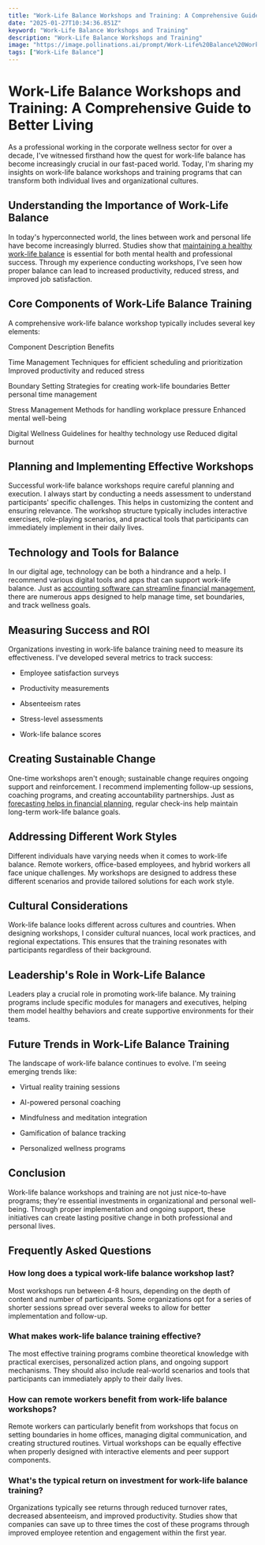 ```yaml
---
title: "Work-Life Balance Workshops and Training: A Comprehensive Guide to Better Living"
date: "2025-01-27T10:34:36.851Z"
keyword: "Work-Life Balance Workshops and Training"
description: "Work-Life Balance Workshops and Training"
image: "https://image.pollinations.ai/prompt/Work-Life%20Balance%20Workshops%20and%20Training%2C%20realistic%20photo%2C%20high%20quality%2C%204k?width=1024&height=1024&nologo=true"
tags: ["Work-Life Balance"]
---
```


# Work-Life Balance Workshops and Training: A Comprehensive Guide to Better Living


As a professional working in the corporate wellness sector for over a decade, I've witnessed firsthand how the quest for work-life balance has become increasingly crucial in our fast-paced world. Today, I'm sharing my insights on work-life balance workshops and training programs that can transform both individual lives and organizational cultures.



## Understanding the Importance of Work-Life Balance


In today's hyperconnected world, the lines between work and personal life have become increasingly blurred. Studies show that [maintaining a healthy work-life balance](https://productivityprospect.com/blog/best-strategies-for-maintaining-work-life-balance-in-a-demanding-job/) is essential for both mental health and professional success. Through my experience conducting workshops, I've seen how proper balance can lead to increased productivity, reduced stress, and improved job satisfaction.



## Core Components of Work-Life Balance Training


A comprehensive work-life balance workshop typically includes several key elements:





Component
Description
Benefits


Time Management
Techniques for efficient scheduling and prioritization
Improved productivity and reduced stress


Boundary Setting
Strategies for creating work-life boundaries
Better personal time management


Stress Management
Methods for handling workplace pressure
Enhanced mental well-being


Digital Wellness
Guidelines for healthy technology use
Reduced digital burnout





## Planning and Implementing Effective Workshops


Successful work-life balance workshops require careful planning and execution. I always start by conducting a needs assessment to understand participants' specific challenges. This helps in customizing the content and ensuring relevance. The workshop structure typically includes interactive exercises, role-playing scenarios, and practical tools that participants can immediately implement in their daily lives.



## Technology and Tools for Balance


In our digital age, technology can be both a hindrance and a help. I recommend various digital tools and apps that can support work-life balance. Just as [accounting software can streamline financial management](https://productivityprospect.com/blog/accounting-software-for-managing-accounts-payable-and-receivable/), there are numerous apps designed to help manage time, set boundaries, and track wellness goals.



## Measuring Success and ROI


Organizations investing in work-life balance training need to measure its effectiveness. I've developed several metrics to track success:



- Employee satisfaction surveys

- Productivity measurements

- Absenteeism rates

- Stress-level assessments

- Work-life balance scores



## Creating Sustainable Change


One-time workshops aren't enough; sustainable change requires ongoing support and reinforcement. I recommend implementing follow-up sessions, coaching programs, and creating accountability partnerships. Just as [forecasting helps in financial planning](https://productivityprospect.com/blog/accounting-software-with-budgeting-and-forecasting-capabilities/), regular check-ins help maintain long-term work-life balance goals.



## Addressing Different Work Styles


Different individuals have varying needs when it comes to work-life balance. Remote workers, office-based employees, and hybrid workers all face unique challenges. My workshops are designed to address these different scenarios and provide tailored solutions for each work style.



## Cultural Considerations


Work-life balance looks different across cultures and countries. When designing workshops, I consider cultural nuances, local work practices, and regional expectations. This ensures that the training resonates with participants regardless of their background.



## Leadership's Role in Work-Life Balance


Leaders play a crucial role in promoting work-life balance. My training programs include specific modules for managers and executives, helping them model healthy behaviors and create supportive environments for their teams.



## Future Trends in Work-Life Balance Training


The landscape of work-life balance continues to evolve. I'm seeing emerging trends like:



- Virtual reality training sessions

- AI-powered personal coaching

- Mindfulness and meditation integration

- Gamification of balance tracking

- Personalized wellness programs



## Conclusion


Work-life balance workshops and training are not just nice-to-have programs; they're essential investments in organizational and personal well-being. Through proper implementation and ongoing support, these initiatives can create lasting positive change in both professional and personal lives.



## Frequently Asked Questions


### How long does a typical work-life balance workshop last?

Most workshops run between 4-8 hours, depending on the depth of content and number of participants. Some organizations opt for a series of shorter sessions spread over several weeks to allow for better implementation and follow-up.



### What makes work-life balance training effective?

The most effective training programs combine theoretical knowledge with practical exercises, personalized action plans, and ongoing support mechanisms. They should also include real-world scenarios and tools that participants can immediately apply to their daily lives.



### How can remote workers benefit from work-life balance workshops?

Remote workers can particularly benefit from workshops that focus on setting boundaries in home offices, managing digital communication, and creating structured routines. Virtual workshops can be equally effective when properly designed with interactive elements and peer support components.



### What's the typical return on investment for work-life balance training?

Organizations typically see returns through reduced turnover rates, decreased absenteeism, and improved productivity. Studies show that companies can save up to three times the cost of these programs through improved employee retention and engagement within the first year.

